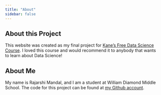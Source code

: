 ```yaml
---
title: "About"
sidebar: false
---
```


## About this Project

This website was created as my final project for [Kane’s Free Data Science Course](https://bootcamp.davidkane.info/). I loved this course and would recommend it to anybody that wants to learn about Data Science!

## About Me
My name is Rajarshi Mandal, and I am a student at William Diamond Middle School. The code for this project can be found at [my Github account](https://github.com/rajarshi-mandal).